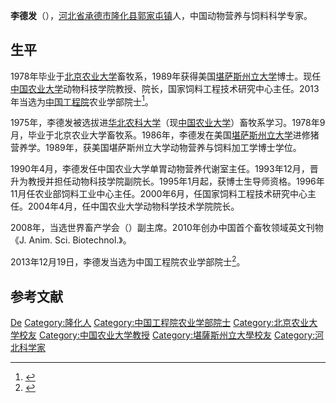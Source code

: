 {{Infobox_Person
| name = 李德发
|image=
|box_width=
|occupation= [[中国工程院院士|中国工程院院士]]
| job2 = 
| period =
|birth_name=
| other_names =
| foreign_names =
| english_names =
| Sex =男
|birth_date= 
|birth_place= 
|death_date=
|death_place=
| nationality ={{PRC}}
| residence =
|language=
| height =
| weight =
| party =
| religion =
| spouse =
| relatives =
|education=
| past =
| work =
|awards=
}}

'''李德发'''（{{bd|1953年|12月28日}}），[[河北省|河北省]][[承德市|承德市]][[隆化县|隆化县]][[郭家屯镇|郭家屯镇]]人，中国动物营养与饲料科学专家。

==生平==
1978年毕业于[[北京农业大学|北京农业大学]]畜牧系，1989年获得美国[[堪萨斯州立大学|堪萨斯州立大学]]博士。现任[[中国农业大学|中国农业大学]]动物科技学院教授、院长，国家饲料工程技术研究中心主任。2013年当选为[[中国工程院|中国工程院]]农业学部院士<ref>{{cite web |url=http://www.cae.cn/cae/jsp/jump.jsp?oid=20111231115308734210465 |title=余松烈 |accessdate=2015-12-25 |publisher=中国工程院 |language=zh-hans |archive-date=2017-07-10 |archive-url=https://web.archive.org/web/20170710032333/http://www.cae.cn/cae/jsp/jump.jsp?oid=20111231115308734210465 |dead-url=yes }}</ref>。

1975年，李德发被选拔进[[华北农科大学|华北农科大学]]（现[[中国农业大学|中国农业大学]]）畜牧系学习。1978年9月，毕业于北京农业大学畜牧系。1986年，李德发在美国[[堪萨斯州立大学|堪萨斯州立大学]]进修猪营养学。1989年，获美国堪萨斯州立大学动物营养与饲料加工学博士学位。

1990年4月，李德发任中国农业大学单胃动物营养代谢室主任。1993年12月，晋升为教授并担任动物科技学院副院长。1995年1月起，获博士生导师资格。1996年11月任农业部饲料工业中心主任。2000年6月，任国家饲料工程技术研究中心主任。2004年4月，任中国农业大学动物科学技术学院院长。

2008年，当选世界畜产学会（{{lang|en|World Association of Animal Production}}）副主席。2010年创办中国首个畜牧领域英文刊物《J. Anim. Sci. Biotechnol.》。

2013年12月19日，李德发当选为中国工程院农业学部院士<ref>{{Cite book|title=中国科技统计年鉴 2016|last=国家统计局社会科技和文化产业统计司，科学技术部创新发展司编|location=北京|publisher=[[中国统计出版社|中国统计出版社]]|year=2016.11|isbn=978-7-5037-8032-5|pages=24-26}}</ref>。

== 参考文献 ==
{{reflist}}
{{中国工程院农业学部院士}}
{{Authority control}}
{{DEFAULTSORT:Li李}}
[[Category:李姓|De]]
[[Category:隆化人|Category:隆化人]]
[[Category:中国工程院农业学部院士|Category:中国工程院农业学部院士]]
[[Category:北京农业大学校友|Category:北京农业大学校友]]
[[Category:中国农业大学教授|Category:中国农业大学教授]]
[[Category:堪薩斯州立大學校友|Category:堪薩斯州立大學校友]]
[[Category:河北科学家|Category:河北科学家]]